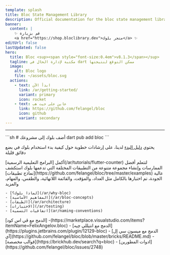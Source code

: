 ```yaml
---
template: splash
title: Bloc State Management Library
description: Official documentation for the bloc state management library. Support for Dart, Flutter, and AngularDart. Includes examples and tutorials.
banner:
  content: |
    ✨ قم بزيارة
    <a href="https://shop.bloclibrary.dev">متجر بلوك</a> ✨
editUrl: false
lastUpdated: false
hero:
  title: Bloc <sup><span style="font-size:0.4em">v8.1.3</span></sup>
  tagline: مكتبة لإدارة الحال في dart ممكن التوقع لنتيجتها
  image:
    alt: Bloc logo
    file: ~/assets/bloc.svg
  actions:
    - text: ابدأ الآن
      link: /ar/getting-started/
      variant: primary
      icon: rocket
    - text: عاين على جيت هب
      link: https://github.com/felangel/bloc
      icon: github
      variant: secondary
---
```



<SponsorsGrid sponsoredBy="مكفل بال 💖 من" becomeASponsor="اصبح كفيل" />

<hr />

<CardGrid>

<SplitCard title="ابدأ الآن" icon="rocket">
	```sh
	# أضف بلوك إلى مشروعك
	dart pub add bloc
	```

يحتوي [دليل البدء](/ar/getting-started) لدينا، على إرشادات خطوية حول كيفية بدء استخدام بلوك في بضع دقائق قليلة

</SplitCard>

<Card title="قم بجولة إرشادية" icon="star">
	أكمل [البرامج التعليمية الرسمية](/ar/tutorials/flutter-counter) لتتعلم أفضل
	الممارسات وإنشاء مجموعة متنوعة من التطبيقات المختلفة التي تدعمها بلوك
</Card>

<Card title="الإنشاء باستخدام بلوك" icon="laptop">
	استكشف [نماذج تطبيقات](https://github.com/felangel/bloc/tree/master/examples)
	عالية الجودة، تم اختبارها بالكامل مثل العداد، والمؤقت، والقائمة اللانهائية،
	والطقس، والمهام، والمزيد
</Card>

<ListCard title="تعلم" icon="open-book">

    - [لماذا بلوك؟](/ar/why-bloc)
    - [المفاهيم الأساسية](/ar/bloc-concepts)
    - [الطبقات](/ar/architecture)
    - [الاختبارات](/ar/testing)
    - [اتفاقيات التسمية](ar/naming-conventions)

</ListCard>

  <ListCard title="الدماج" icon="puzzle">
    - [الدمج مع ڤي اس كود](https://marketplace.visualstudio.com/items?itemName=FelixAngelov.bloc)
    - [الدمج مع انتيللي چيه](https://plugins.jetbrains.com/plugin/12129-bloc)
    - [الدمج مع ميسون سي إل آي](https://github.com/felangel/bloc/blob/master/bricks/README.md)
    - [قوالب مخصصة](https://brickhub.dev/search?q=bloc)
    - [ادوات المطورين](https://github.com/felangel/bloc/issues/2748)
  </ListCard>
</CardGrid>

<Discord joinDiscord="انضم الى الديسكورد لدينا" />
